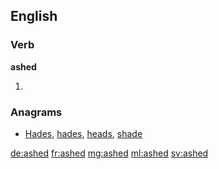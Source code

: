 ==English==

===Verb===
'''ashed'''

# {{past of|ash}}

===Anagrams===
* [[Hades#English|Hades]], [[hades#English|hades]], [[heads#English|heads]], [[shade#English|shade]]

[[de:ashed]]
[[fr:ashed]]
[[mg:ashed]]
[[ml:ashed]]
[[sv:ashed]]